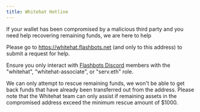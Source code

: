 ```yaml
---
title: Whitehat Hotline
---
```


If your wallet has been compromised by a malicious third party and you need help recovering remaining funds, we are here to help

Please go to https://whitehat.flashbots.net (and only to this address) to submit a request for help.

Ensure you only interact with [Flashbots Discord](https://discord.gg/flashbots) members with the "whitehat",  "whitehat-associate", or "serv.eth" role.

We can only attempt to rescue remaining funds, we won't be able to get back funds that have already been transferred out from the address.
Please note that the Whitehat team can only assist if remaining assets in the compromised address exceed the minimum rescue amount of $1000. 
